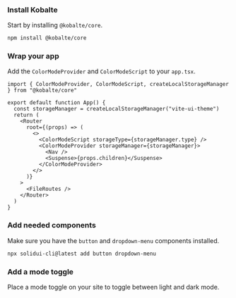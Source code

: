 <MDXHeader title="Vite" description="Adding dark mode to your Vite app." />

<Steps>

### Install Kobalte

Start by installing `@kobalte/core`.

```bash
npm install @kobalte/core
```

### Wrap your app

Add the `ColorModeProvider` and `ColorModeScript` to your `app.tsx`.

```tsx {1,4,9,10,13}
import { ColorModeProvider, ColorModeScript, createLocalStorageManager } from "@kobalte/core"

export default function App() {
  const storageManager = createLocalStorageManager("vite-ui-theme")
  return (
    <Router
      root={(props) => (
        <>
          <ColorModeScript storageType={storageManager.type} />
          <ColorModeProvider storageManager={storageManager}>
            <Nav />
            <Suspense>{props.children}</Suspense>
          </ColorModeProvider>
        </>
      )}
    >
      <FileRoutes />
    </Router>
  )
}
```

### Add needed components

Make sure you have the `button` and `dropdown-menu` components installed.

```bash
npx solidui-cli@latest add button dropdown-menu
```

### Add a mode toggle

Place a mode toggle on your site to toggle between light and dark mode.

<ComponentPreview name="mode-toggle" />

</Steps>
